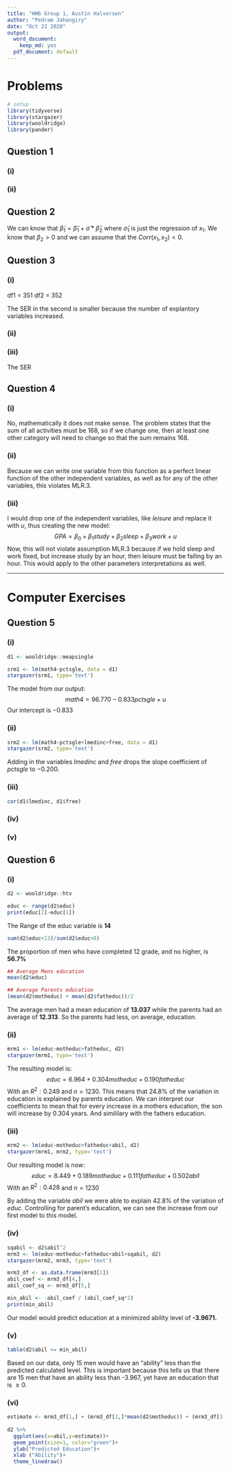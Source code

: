 ```yaml
---
title: "HW6 Group 1, Austin Halvorsen"
author: "Pedram Jahangiry"
date: "Oct 22 2020"
output:
  word_document: 
    keep_md: yes
  pdf_document: default
---
```




\newpage

# Problems

```r
# setup
library(tidyverse)
library(stargazer)
library(wooldridge)
library(pander)
```

## Question 1

### (i) 
### (ii)

## Question 2

We can know that $\tilde\beta_1=\hat\beta_1+\hat\sigma*\hat\beta_2$ where $\hat\sigma_1$ is just the regression of $x_1$. We know that $\beta_2 > 0$ and we can assume that the $Corr(x_1,x_2)<0$. 

\newpage 

## Question 3

### (i)

df1 = 351
df2 = 352

The SER in the second is smaller because the number of explantory variables increased.

### (ii)

### (iii)

The SER 

\newpage

## Question 4

### (i)

No, mathematically it does not make sense. The problem states that the sum of all activities must be 168, so if we change one, then at least one other category will need to change so that the sum remains 168.

### (ii)

Because we can write one variable from this function as a perfect linear function of the other independent variables, as well as for any of the other variables, this violates MLR.3.

### (iii)

I would drop one of the independent variables, like *leisure* and replace it with $u$, thus creating the new model: $$GPA = \beta_0+\beta_1study+\beta_2sleep+\beta_3work + u$$
Now, this will not violate assumption MLR.3 because if we hold sleep and work fixed, but increase study by an hour, then leisure must be falling by an hour. This would apply to the other parameters interpretations as well.

---------

\newpage

# Computer Exercises

## Question 5

### (i)

```r
d1 <- wooldridge::meapsingle

srm1 <- lm(math4~pctsgle, data = d1)
stargazer(srm1, type='text')
```

The model from our output: $$math4 = 96.770 -0.833pctsgle + u$$
Our intercept is $-0.833$

### (ii)
```r
srm2 <- lm(math4~pctsgle+lmedinc+free, data = d1)
stargazer(srm2, type='text')
```

Adding in the variables $lmedinc$ and $free$ drops the slope coefficient of $pctsgle$ to $-0.200$.

### (iii)

```r
cor(d1$lmedinc, d1$free)
```


### (iv)
### (v)


\newpage

## Question 6

### (i)

```r
d2 <- wooldridge::htv

educ <- range(d2$educ)
print(educ[2]-educ[1])
```

The Range of the educ variable is **14**

```r
sum(d2$educ<13)/sum(d2$educ>0)
```

The proportion of men who have completed 12 grade, and no higher, is **56.7%**

```r
## Average Mens education
mean(d2$educ)

## Average Parents education 
(mean(d2$motheduc) + mean(d2$fatheduc))/2
```

The average men had a mean education of **13.037** while the parents had an average of **12.313**. So the parents had less, on average, education.

### (ii)

```r
mrm1 <- lm(educ~motheduc+fatheduc, d2)
stargazer(mrm1, type='text')
```

The resulting model is: $$educ=6.964+0.304motheduc+0.190fatheduc$$ With an $R^2: 0.249$ and $n=1230$. This means that 24.8% of the variation in education is explained by parents education. We can interpret our coefficients to mean that for every increase in a mothers education, the son will increase by 0.304 years. And simililary with the fathers education.

### (iii)

```r
mrm2 <- lm(educ~motheduc+fatheduc+abil, d2)
stargazer(mrm1, mrm2, type='text')
```

Our resulting model is now: $$educ=8.449+0.189motheduc+0.111fatheduc+0.502abil$$ With an $R^2: 0.428$ and $n=1230$

\newline

By adding the variable $abil$ we were able to explain 42.8% of the variation of $educ$. Controlling for parent's education, we can see the increase from our first model to this model.

### (iv)
```r
sqabil <- d2$abil^2
mrm3 <- lm(educ~motheduc+fatheduc+abil+sqabil, d2)
stargazer(mrm2, mrm3, type='text')
```

```r
mrm3_df <- as.data.frame(mrm3[1])
abil_coef <- mrm3_df[4,]
abil_coef_sq <- mrm3_df[5,]

min_abil <- -abil_coef / (abil_coef_sq*2)
print(min_abil)
```
Our model would predict education at a minimized ability level of **-3.9671.**

### (v)
```r
table(d2$abil <= min_abil)
```
Based on our data, only 15 men would have an "ability" less than the predicted calculated level. This is important because this tells us that there are 15 men that have an ability less than -3.967, yet have an education that is $\geq0$.

### (vi)
```r
estimate <- mrm3_df[1,] + (mrm3_df[2,]*mean(d2$motheduc)) + (mrm3_df[3,]*mean(d2$fatheduc)) + (mrm3_df[4,]*d2$abil) + mrm3_df[5,]*sqabil
  
d2 %>% 
  ggplot(aes(x=abil,y=estimate))+
  geom_point(size=1, color="green")+
  ylab("Predicted Education")+
  xlab ("Ability")+
  theme_linedraw()
```

